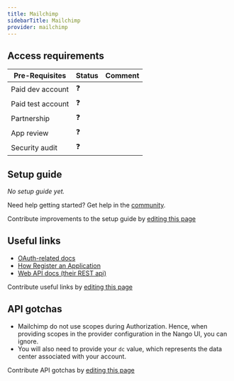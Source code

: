 ```yaml
---
title: Mailchimp
sidebarTitle: Mailchimp
provider: mailchimp
---
```



<Overview />
<PreBuiltTooling />
<PreBuiltUseCases />

## Access requirements
| Pre-Requisites | Status | Comment|
| - | - | - |
| Paid dev account | ❓ |  |
| Paid test account | ❓ |  |
| Partnership | ❓ | |
| App review | ❓ |  |
| Security audit | ❓ | |


## Setup guide

_No setup guide yet._

<Tip>Need help getting started? Get help in the [community](https://nango.dev/slack).</Tip>

<Note>Contribute improvements to the setup guide by [editing this page](https://github.com/nangohq/nango/tree/master/docs-v2/integrations/all/mailchimp.mdx)</Note>


## Useful links

-   [OAuth-related docs](https://mailchimp.com/developer/marketing/guides/access-user-data-oauth-2)
-   [How Register an Application](https://mailchimp.com/developer/marketing/guides/access-user-data-oauth-2/#register-your-application)
-   [Web API docs (their REST api)](https://mailchimp.com/developer/marketing/api/root/)

<Note>Contribute useful links by [editing this page](https://github.com/nangohq/nango/tree/master/docs-v2/integrations/all/mailchimp.mdx)</Note>

## API gotchas

-   Mailchimp do not use scopes during Authorization. Hence, when providing scopes in the provider configuration in the Nango UI, you can ignore.
-   You will also need to provide your `dc` value, which represents the data center associated with your account.

<Note>Contribute API gotchas by [editing this page](https://github.com/nangohq/nango/tree/master/docs-v2/integrations/all/mailchimp.mdx)</Note>
